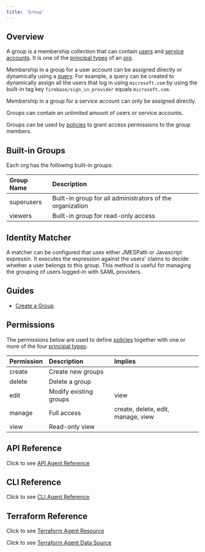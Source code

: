 ```yaml
---
title: 'Group'
---
```


## Overview

A group is a membership collection that can contain [users](/reference/user) and [service accounts](/reference/serviceaccount). It is one of the [principal types](/platform/access-control) of an [org](/reference/org).

Membership in a group for a user account can be assigned directly or dynamically using a [query](/platform/query). For example, a query can be created to dynamically assign all the users that log in using `microsoft.com` by using the built-in tag key `firebase/sign_in_provider` equals `microsoft.com`.

Membership in a group for a service account can only be assigned directly.

Groups can contain an unlimited amount of users or service accounts.

Groups can be used by [policies](/objects/policy) to grant access permissions to the group members.

## Built-in Groups

Each org has the following built-in groups:

| Group Name | Description                                               |
| :--------- | :-------------------------------------------------------- |
| superusers | Built-in group for all administrators of the organization |
| viewers    | Built-in group for read-only access                       |

## Identity Matcher

A matcher can be configured that uses either JMESPath or Javascript expressin. It executes the expression against the users' claims to decide whether a user belongs to this group.
This method is useful for managing the grouping of users logged-in with SAML providers.

## Guides

- [Create a Group](/guides/create-a-group)

## Permissions

The permissions below are used to define [policies](/reference/policy) together with one or more of the four
[principal types](/concepts/principal_types):

| Permission | Description            | Implies                            |
| :--------- | :--------------------- | :--------------------------------- |
| create     | Create new groups      |                                    |
| delete     | Delete a group         |                                    |
| edit       | Modify existing groups | view                               |
| manage     | Full access            | create, delete, edit, manage, view |
| view       | Read-only view         |                                    |

## API Reference

Click to see [API Agent Reference](/api-reference/agent)

## CLI Reference

Click to see [CLI Agent Reference](/references/cli/agent)

## Terraform Reference

Click to see [Terraform Agent Resource](/references/terraform/resources/cpln_gvc)

Click to see [Terraform Agent Data Source](/references/terraform/data-sources/cpln_gvc)